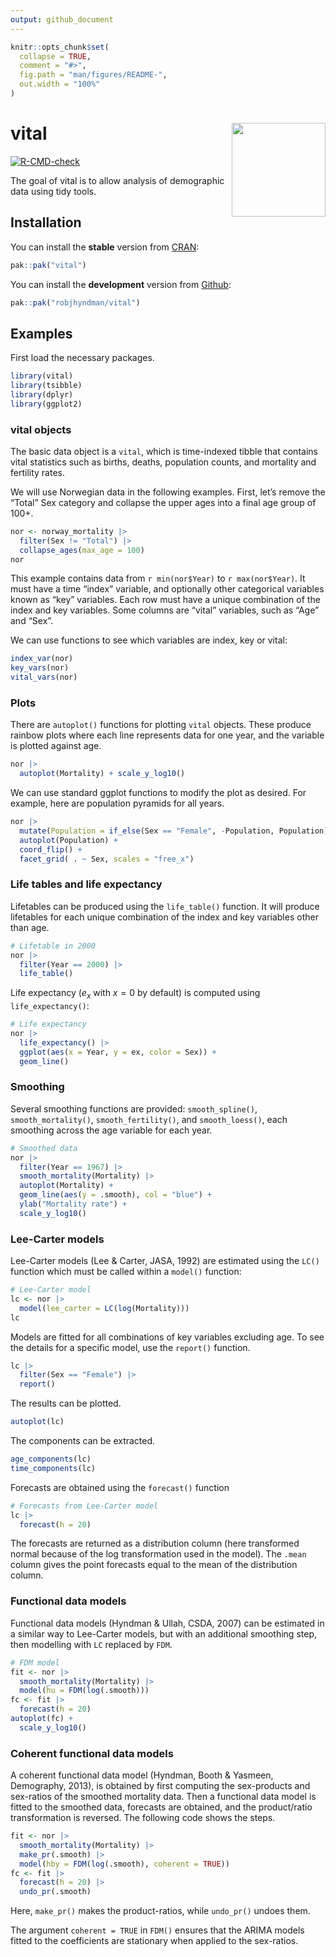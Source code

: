 ```yaml
---
output: github_document
---
```


<!-- README.md is generated from README.Rmd. Please edit that file -->

```r
knitr::opts_chunk$set(
  collapse = TRUE,
  comment = "#>",
  fig.path = "man/figures/README-",
  out.width = "100%"
)
```

# vital  <img src="man/figures/vital-hex.png" align="right" width = 150 />

<!-- badges: start -->
[![R-CMD-check](https://github.com/robjhyndman/vital/actions/workflows/R-CMD-check.yaml/badge.svg)](https://github.com/robjhyndman/vital/actions/workflows/R-CMD-check.yaml)
<!-- badges: end -->

The goal of vital is to allow analysis of demographic data using tidy tools.

## Installation

You can install the **stable** version from
[CRAN](https://cran.r-project.org/package=vital):

```r
pak::pak("vital")
```

You can install the **development** version from
[Github](https://github.com/robjhyndman/vital):

``` r
pak::pak("robjhyndman/vital")
```

## Examples

First load the necessary packages.

```r
library(vital)
library(tsibble)
library(dplyr)
library(ggplot2)
```

### vital objects

The basic data object is a `vital`, which is time-indexed tibble that contains vital statistics such as births, deaths, population counts, and mortality and fertility rates. 

We will use Norwegian data in the following examples. First, let's remove the "Total" Sex category and collapse the upper ages into a final age group of 100+.

```r
nor <- norway_mortality |>
  filter(Sex != "Total") |>
  collapse_ages(max_age = 100) 
nor
```

This example contains data from `r min(nor$Year)` to `r max(nor$Year)`. It must have a time "index" variable, and optionally other categorical variables known as "key" variables. Each row must have a unique combination of the index and key variables. Some columns are "vital" variables, such as "Age" and "Sex".

We can use functions to see which variables are index, key or vital:

```r
index_var(nor)
key_vars(nor)
vital_vars(nor)
```

### Plots

There are `autoplot()` functions for plotting `vital` objects. These produce rainbow plots where each line represents data for one year, and the variable is plotted against age.


```r
nor |> 
  autoplot(Mortality) + scale_y_log10()
```

We can use standard ggplot functions to modify the plot as desired. For example, here are population pyramids for all years.

```r
nor |> 
  mutate(Population = if_else(Sex == "Female", -Population, Population)) |>
  autoplot(Population) +
  coord_flip() +
  facet_grid( . ~ Sex, scales = "free_x")
```

### Life tables and life expectancy

Lifetables can be produced using the `life_table()` function. It will produce lifetables for each unique combination of the index and key variables other than age.

```r
# Lifetable in 2000
nor |>
  filter(Year == 2000) |>
  life_table()
```

Life expectancy ($e_x$ with $x=0$ by default) is computed using `life_expectancy()`:

```r
# Life expectancy
nor |>
  life_expectancy() |>
  ggplot(aes(x = Year, y = ex, color = Sex)) +
  geom_line()
```

### Smoothing 

Several smoothing functions are provided: `smooth_spline()`, `smooth_mortality()`, `smooth_fertility()`, and `smooth_loess()`, each smoothing across the age variable for each year.

```r
# Smoothed data
nor |>
  filter(Year == 1967) |>
  smooth_mortality(Mortality) |>
  autoplot(Mortality) +
  geom_line(aes(y = .smooth), col = "blue") +
  ylab("Mortality rate") +
  scale_y_log10()
```

### Lee-Carter models

Lee-Carter models (Lee & Carter, JASA, 1992) are estimated using the `LC()` function which must be called within a `model()` function:

```r
# Lee-Carter model
lc <- nor |>
  model(lee_carter = LC(log(Mortality)))
lc
```

Models are fitted for all combinations of key variables excluding age. To see the details for a specific model, use the `report()` function.

```r
lc |> 
  filter(Sex == "Female") |> 
  report()
```

The results can be plotted.

```r
autoplot(lc)
```

The components can be extracted.

```r
age_components(lc)
time_components(lc)
```

Forecasts are obtained using the `forecast()` function

```r
# Forecasts from Lee-Carter model
lc |>
  forecast(h = 20) 
```

The forecasts are returned as a distribution column (here transformed normal because of the log transformation used in the model). The `.mean` column gives the point forecasts equal to the mean of the distribution column.


### Functional data models

Functional data models (Hyndman & Ullah, CSDA, 2007) can be estimated in a similar way to Lee-Carter models, but with an additional smoothing step, then modelling with `LC` replaced by `FDM`. 

```r
# FDM model
fit <- nor |> 
  smooth_mortality(Mortality) |> 
  model(hu = FDM(log(.smooth)))
fc <- fit |>
  forecast(h = 20) 
autoplot(fc) +
  scale_y_log10()
```

### Coherent functional data models

A coherent functional data model (Hyndman, Booth & Yasmeen, Demography, 2013), is obtained by first computing the sex-products and sex-ratios of the smoothed mortality data. Then a functional data model is fitted to the smoothed data, forecasts are obtained, and the product/ratio transformation is reversed. The following code shows the steps.

```r
fit <- nor |> 
  smooth_mortality(Mortality) |> 
  make_pr(.smooth) |>
  model(hby = FDM(log(.smooth), coherent = TRUE))
fc <- fit |>
  forecast(h = 20) |>
  undo_pr(.smooth)
```

Here, `make_pr()` makes the product-ratios, while `undo_pr()` undoes them.

The argument `coherent = TRUE` in `FDM()` ensures that the ARIMA models fitted to the coefficients are stationary when applied to the sex-ratios. 

